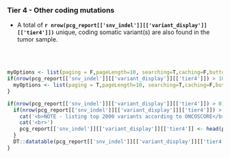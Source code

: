 ### Tier 4 - Other coding mutations

- A total of __`r nrow(pcg_report[['snv_indel']][['variant_display']][['tier4']])`__ unique, coding somatic variant(s) are also found in the tumor sample.

<br><br>
```r

myOptions <- list(paging = F,pageLength=10, searching=T,caching=F,buttons = c('csv','excel'),dom = 'Bfrtip')
if(nrow(pcg_report[['snv_indel']][['variant_display']][['tier4']]) > 10){
  myOptions <- list(paging = T,pageLength=10, searching=T,caching=F,buttons = c('csv','excel'),dom = 'Bfrtip')
}

if(nrow(pcg_report[['snv_indel']][['variant_display']][['tier4']]) > 0){
  if(nrow(pcg_report[['snv_indel']][['variant_display']][['tier4']]) > 2000){
    cat('<b>NOTE - listing top 2000 variants according to ONCOSCORE</b><br>',sep="\n")
    cat('<br>')
    pcg_report[['snv_indel']][['variant_display']][['tier4']] <- head(pcg_report[['snv_indel']][['variant_display']][['tier4']], 2000)
  }
  DT::datatable(pcg_report[['snv_indel']][['variant_display']][['tier4']], options = myOptions, escape=F, extensions = c("Buttons","Responsive"))
}

```
<br><br>
